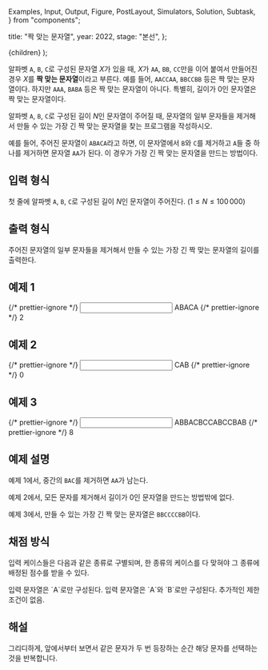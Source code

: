   Examples,
  Input,
  Output,
  Figure,
  PostLayout,
  Simulators,
  Solution,
  Subtask,
} from "components";

  title: "짝 맞는 문자열",
  year: 2022,
  stage: "본선",
};

  <PostLayout meta={meta}>{children}</PostLayout>
);

알파벳 `A`, `B`, `C`로 구성된 문자열 $X$가 있을 때, $X$가 `AA`, `BB`, `CC`만을 이어 붙여서 
만들어진 경우 $X$를 **짝 맞는 문자열**이라고 부른다. 예를 들어, `AACCAA`, `BBCCBB`
등은 짝 맞는 문자열이다. 하지만 `AAA`, `BABA` 등은 짝 맞는 문자열이 아니다.
특별히, 길이가 $0$인 문자열은 짝 맞는 문자열이다.

알파벳 `A`, `B`, `C`로 구성된 길이 $N$인 문자열이 주어질 때, 문자열의 일부 문자들을
제거해서 만들 수 있는 가장 긴 짝 맞는 문자열을 찾는 프로그램을 작성하시오.

예를 들어, 주어진 문자열이 `ABACA`라고 하면, 이 문자열에서 `B`와 `C`를
제거하고 `A`들 중 하나를 제거하면 문자열 `AA`가 된다. 이 경우가 가장 긴
짝 맞는 문자열을 만드는 방법이다.

## 입력 형식

첫 줄에 알파벳 `A`, `B`, `C`로 구성된 길이 $N$인 문자열이 주어진다.
($1 \le N \le 100\,000$)

## 출력 형식

주어진 문자열의 일부 문자들을 제거해서 만들 수 있는 가장 긴 짝 맞는 문자열의
길이를 출력한다.

## 예제 1

<Examples>
  {/* prettier-ignore */}
  <Input>
ABACA
  </Input>
  {/* prettier-ignore */}
  <Output>
2
  </Output>
</Examples>

## 예제 2

<Examples>
  {/* prettier-ignore */}
  <Input>
CAB
  </Input>
  {/* prettier-ignore */}
  <Output>
0
  </Output>
</Examples>

## 예제 3

<Examples>
  {/* prettier-ignore */}
  <Input>
ABBACBCCABCCBAB
  </Input>
  {/* prettier-ignore */}
  <Output>
8
  </Output>
</Examples>

## 예제 설명

예제 1에서, 중간의 `BAC`를 제거하면 `AA`가 남는다.

예제 2에서, 모든 문자를 제거해서 길이가 0인 문자열을 만드는 방법밖에 없다.

예제 3에서, 만들 수 있는 가장 긴 짝 맞는 문자열은 `BBCCCCBB`이다.

## 채점 방식

입력 케이스들은 다음과 같은 종류로 구별되며, 한 종류의 케이스를 다 맞혀야 그 종류에 배정된 점수를 받을 수 있다.

<Subtask index={1} score={31}>
  입력 문자열은 `A`로만 구성된다.
</Subtask>
<Subtask index={2} score={27}>
  입력 문자열은 `A`와 `B`로만 구성된다.
</Subtask>
<Subtask index={3} score={42}>
  추가적인 제한 조건이 없음.
</Subtask>

## 해설

<Solution>
그리디하게, 앞에서부터 보면서 같은 문자가 두 번 등장하는 순간 해당 문자를 선택하는 것을 반복합니다.
</Solution>
